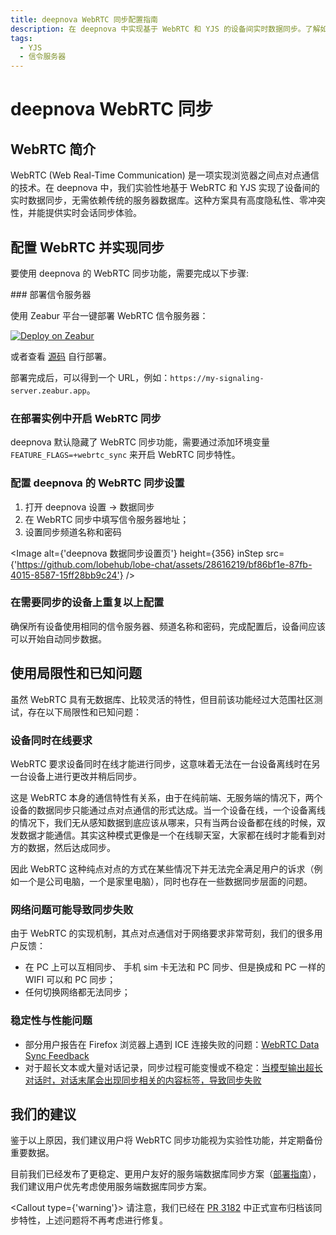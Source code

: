 ```yaml
---
title: deepnova WebRTC 同步配置指南
description: 在 deepnova 中实现基于 WebRTC 和 YJS 的设备间实时数据同步。了解如何配置 WebRTC 并开启同步功能，以及使用局限性和已知问题。
tags:
  - YJS
  - 信令服务器
---
```


# deepnova WebRTC 同步

## WebRTC 简介

WebRTC (Web Real-Time Communication) 是一项实现浏览器之间点对点通信的技术。在 deepnova 中，我们实验性地基于 WebRTC 和 YJS 实现了设备间的实时数据同步，无需依赖传统的服务器数据库。这种方案具有高度隐私性、零冲突性，并能提供实时会话同步体验。

## 配置 WebRTC 并实现同步

要使用 deepnova 的 WebRTC 同步功能，需要完成以下步骤:

<Steps>
  ### 部署信令服务器

  使用 Zeabur 平台一键部署 WebRTC 信令服务器：

  [![Deploy on Zeabur](https://zeabur.com/button.svg)](https://zeabur.com/templates/MY0JZG?referralCode=arvinxx)

  或者查看 [源码](https://github.com/lobehub/y-webrtc-signaling) 自行部署。

  部署完成后，可以得到一个 URL，例如：`https://my-signaling-server.zeabur.app`。

  ### 在部署实例中开启 WebRTC 同步

  deepnova 默认隐藏了 WebRTC 同步功能，需要通过添加环境变量 `FEATURE_FLAGS=+webrtc_sync` 来开启 WebRTC 同步特性。

  ### 配置 deepnova 的 WebRTC 同步设置

  1. 打开 deepnova 设置 -> 数据同步
  2. 在 WebRTC 同步中填写信令服务器地址；
  3. 设置同步频道名称和密码

  <Image alt={'deepnova 数据同步设置页'} height={356} inStep src={'https://github.com/lobehub/lobe-chat/assets/28616219/bf86bf1e-87fb-4015-8587-15ff28bb9c24'} />

  ### 在需要同步的设备上重复以上配置

  确保所有设备使用相同的信令服务器、频道名称和密码，完成配置后，设备间应该可以开始自动同步数据。
</Steps>

## 使用局限性和已知问题

虽然 WebRTC 具有无数据库、比较灵活的特性，但目前该功能经过大范围社区测试，存在以下局限性和已知问题：

### 设备同时在线要求

WebRTC 要求设备同时在线才能进行同步，这意味着无法在一台设备离线时在另一台设备上进行更改并稍后同步。

这是 WebRTC 本身的通信特性有关系，由于在纯前端、无服务端的情况下，两个设备的数据同步只能通过点对点通信的形式达成。当一个设备在线，一个设备离线的情况下，我们无从感知数据到底应该从哪来，只有当两台设备都在线的时候，双发数据才能通信。其实这种模式更像是一个在线聊天室，大家都在线时才能看到对方的数据，然后达成同步。

因此 WebRTC 这种纯点对点的方式在某些情况下并无法完全满足用户的诉求（例如一个是公司电脑，一个是家里电脑），同时也存在一些数据同步层面的问题。

### 网络问题可能导致同步失败

由于 WebRTC 的实现机制，其点对点通信对于网络要求非常苛刻，我们的很多用户反馈：

- 在 PC 上可以互相同步、 手机 sim 卡无法和 PC 同步、但是换成和 PC 一样的 WIFI 可以和 PC 同步；
- 任何切换网络都无法同步；

### 稳定性与性能问题

- 部分用户报告在 Firefox 浏览器上遇到 ICE 连接失败的问题：[WebRTC Data Sync Feedback](https://github.com/lobehub/lobe-chat/issues/1683#issuecomment-2094745907)
- 对于超长文本或大量对话记录，同步过程可能变慢或不稳定：[当模型输出超长对话时，对话末尾会出现同步相关的内容标签，导致同步失败](https://github.com/lobehub/lobe-chat/issues/1962)

## 我们的建议

鉴于以上原因，我们建议用户将 WebRTC 同步功能视为实验性功能，并定期备份重要数据。

目前我们已经发布了更稳定、更用户友好的服务端数据库同步方案（[部署指南](/zh/docs/self-hosting/advanced/server-database)），我们建议用户优先考虑使用服务端数据库同步方案。

<Callout type={'warning'}>
  请注意，我们已经在 [PR 3182](https://github.com/lobehub/lobe-chat/pull/3182)
  中正式宣布归档该同步特性，上述问题将不再考虑进行修复。
</Callout>
